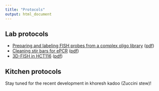 ```yaml
---
title: "Protocols"
output: html_document
---
```


## Lab protocols

+ [Preparing and labeling FISH probes from a complex oligo library](https://cdn.rawgit.com/omidalam/FISH_oligo_lib/be4f068e/ePCR.html) ([pdf](https://cdn.rawgit.com/omidalam/FISH_oligo_lib/be4f068e/ePCR.pdf))
+ [Cleaning stir bars for ePCR](./protocols/cleaning_stir_bars.html) ([pdf](./cleaning_stir_bars.pdf))
+ [3D-FISH in HCT116](./protocols/3D-FISH_HCT116.html) ([pdf](./protocols/3D-FISH_HCT116..pdf))

## Kitchen protocols

Stay tuned for the recent development in khoresh kadoo (Zuccini stew)!